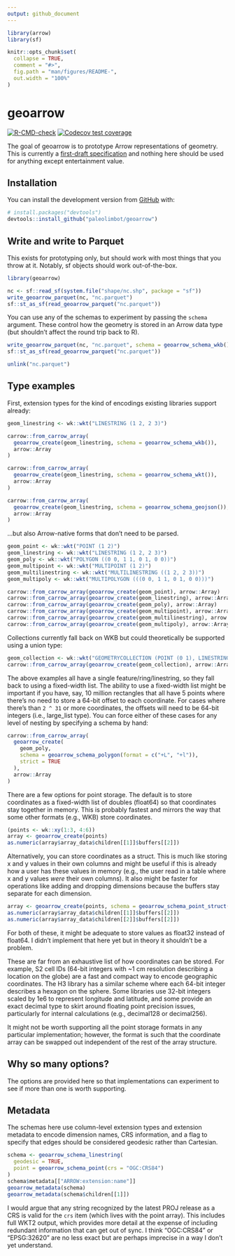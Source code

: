 ```yaml
---
output: github_document
---
```


<!-- README.md is generated from README.Rmd. Please edit that file -->

```r
library(arrow)
library(sf)

knitr::opts_chunk$set(
  collapse = TRUE,
  comment = "#>",
  fig.path = "man/figures/README-",
  out.width = "100%"
)
```

# geoarrow

<!-- badges: start -->
[![R-CMD-check](https://github.com/paleolimbot/geoarrow/workflows/R-CMD-check/badge.svg)](https://github.com/paleolimbot/geoarrow/actions)
[![Codecov test coverage](https://codecov.io/gh/paleolimbot/geoarrow/branch/master/graph/badge.svg)](https://codecov.io/gh/paleolimbot/geoarrow?branch=master)
<!-- badges: end -->

The goal of geoarrow is to prototype Arrow representations of geometry. This is currently a [first-draft specification](https://github.com/jorisvandenbossche/geo-arrow-spec/blob/geo-arrow-format-initial/format.md) and nothing here should be used for anything except entertainment value. 

## Installation

You can install the development version from [GitHub](https://github.com/) with:

``` r
# install.packages("devtools")
devtools::install_github("paleolimbot/geoarrow")
```

## Write and write to Parquet

This exists for prototyping only, but should work with most things that you throw at it. Notably, sf objects should work out-of-the-box.

```r
library(geoarrow)

nc <- sf::read_sf(system.file("shape/nc.shp", package = "sf"))
write_geoarrow_parquet(nc, "nc.parquet")
sf::st_as_sf(read_geoarrow_parquet("nc.parquet"))
```

You can use any of the schemas to experiment by passing the `schema` argument. These control how the geometry is stored in an Arrow data type (but shouldn't affect the round trip back to R).

```r
write_geoarrow_parquet(nc, "nc.parquet", schema = geoarrow_schema_wkb())
sf::st_as_sf(read_geoarrow_parquet("nc.parquet"))
```

```r
unlink("nc.parquet")
```

## Type examples

First, extension types for the kind of encodings existing libraries support already:

```r
geom_linestring <- wk::wkt("LINESTRING (1 2, 2 3)")

carrow::from_carrow_array(
  geoarrow_create(geom_linestring, schema = geoarrow_schema_wkb()),
  arrow::Array
)

carrow::from_carrow_array(
  geoarrow_create(geom_linestring, schema = geoarrow_schema_wkt()),
  arrow::Array
)

carrow::from_carrow_array(
  geoarrow_create(geom_linestring, schema = geoarrow_schema_geojson()),
  arrow::Array
)
```

...but also Arrow-native forms that don't need to be parsed.

```r
geom_point <- wk::wkt("POINT (1 2)")
geom_linestring <- wk::wkt("LINESTRING (1 2, 2 3)")
geom_poly <- wk::wkt("POLYGON ((0 0, 1 1, 0 1, 0 0))")
geom_multipoint <- wk::wkt("MULTIPOINT (1 2)")
geom_multilinestring <- wk::wkt("MULTILINESTRING ((1 2, 2 3))")
geom_multipoly <- wk::wkt("MULTIPOLYGON (((0 0, 1 1, 0 1, 0 0)))")

carrow::from_carrow_array(geoarrow_create(geom_point), arrow::Array)
carrow::from_carrow_array(geoarrow_create(geom_linestring), arrow::Array)
carrow::from_carrow_array(geoarrow_create(geom_poly), arrow::Array)
carrow::from_carrow_array(geoarrow_create(geom_multipoint), arrow::Array)
carrow::from_carrow_array(geoarrow_create(geom_multilinestring), arrow::Array)
carrow::from_carrow_array(geoarrow_create(geom_multipoly), arrow::Array)
```

Collections currently fall back on WKB but could theoretically be supported using a union type:

```r
geom_collection <- wk::wkt("GEOMETRYCOLLECTION (POINT (0 1), LINESTRING (1 1, 2 2))")
carrow::from_carrow_array(geoarrow_create(geom_collection), arrow::Array)
```

The above examples all have a single feature/ring/linestring, so they fall back to using a fixed-width list. The ability to use a fixed-width list might be important if you have, say, 10 million rectangles that all have 5 points where there's no need to store a 64-bit offset to each coordinate. For cases where there's than `2 ^ 31` or more coordinates, the offsets will need to be 64-bit integers (i.e., large_list type). You can force either of these cases for any level of nesting by specifying a schema by hand:

```r
carrow::from_carrow_array(
  geoarrow_create(
    geom_poly,
    schema = geoarrow_schema_polygon(format = c("+L", "+l")),
    strict = TRUE
  ), 
  arrow::Array
)
```

There are a few options for point storage. The default is to store coordinates as a fixed-width list of doubles (float64) so that coordinates stay together in memory. This is probably fastest and mirrors the way that some other formats (e.g., WKB) store coordinates.

```r
(points <- wk::xy(1:3, 4:6))
array <- geoarrow_create(points)
as.numeric(array$array_data$children[[1]]$buffers[[2]])
```

Alternatively, you can store coordinates as a struct. This is much like storing x and y values in their own columns and might be useful if this is already how a user has these values in memory (e.g., the user read in a table where x and y values *were* their own columns). It also might be faster for operations like adding and dropping dimensions because the buffers stay separate for each dimension.

```r
array <- geoarrow_create(points, schema = geoarrow_schema_point_struct())
as.numeric(array$array_data$children[[1]]$buffers[[2]])
as.numeric(array$array_data$children[[2]]$buffers[[2]])
```

For both of these, it might be adequate to store values as float32 instead of float64. I didn't implement that here yet but in theory it shouldn't be a problem.

These are far from an exhaustive list of how coordinates can be stored. For example, S2 cell IDs (64-bit integers with ~1 cm resolution describing a location on the globe) are a fast and compact way to encode geographic coordinates. The H3 library has a similar scheme where each 64-bit integer describes a hexagon on the sphere. Some libraries use 32-bit integers scaled by 1e6 to represent longitude and latitude, and some provide an exact decimal type to skirt around floating point precision issues, particularly for internal calculations (e.g., decimal128 or decimal256).

It might not be worth supporting all the point storage formats in any particular implementation; however, the format is such that the coordinate array can be swapped out independent of the rest of the array structure.

## Why so many options?

The options are provided here so that implementations can experiment to see if more than one is worth supporting.

## Metadata

The schemas here use column-level extension types and extension metadata to encode dimension names, CRS information, and a flag to specify that edges should be considered geodesic rather than Cartesian.

```r
schema <- geoarrow_schema_linestring(
  geodesic = TRUE,
  point = geoarrow_schema_point(crs = "OGC:CRS84")
)
schema$metadata[["ARROW:extension:name"]]
geoarrow_metadata(schema)
geoarrow_metadata(schema$children[[1]])
```

I would argue that any string recognized by the latest PROJ release as a CRS is valid for the `crs` item (which lives with the point array). This includes full WKT2 output, which provides more detail at the expense of including redundant information that can get out of sync. I think "OGC:CRS84" or "EPSG:32620" are no less exact but are perhaps imprecise in a way I don't yet understand.

